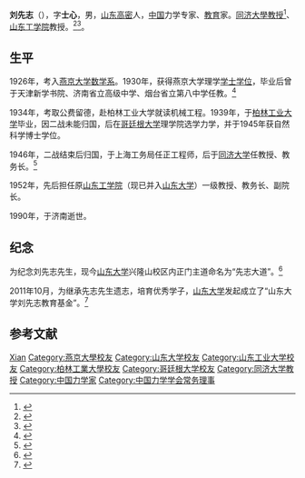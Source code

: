 {{Otheruses|other=名为刘士心的其他人物|刘士心}}
{{TA|zh-hans:刘先志|zh-hant:劉先志}}
{{Infobox_Person
|name = 刘先志
|image=
|box_width= 
|occupation= 力学专家
|period = 
|birth_name=
|other_names = 士心
|Sex =男
|birth_date= {{Birth date|1906|4|11}}
|birth_place= {{QING}}[[山东省|山东省]][[高密县|高密县]]
|death_date= {{Death date and age|1990|5|20|1906|4|11}}
|death_place= {{CHN}}[[济南市|济南市]]
|nationality = {{PRC}}
|residence =
|party = 
|religion =
|spouse = 滕菀君<ref>{{cite book |author=季羡林 |authorlink= |coauthors= |title=留德十年 |year=2008 |publisher=人民出版社 |location= |isbn=9787010069685 }}</ref>
|relatives = 
|education= [[燕京大學|燕京大學]][[數學|數學]]系（1926年－1930年）<br>[[柏林工業大學|柏林工業大學]]（1934年－1939年）<br>[[哥廷根大學|哥廷根大學]]（1939年－1945年）
|past = [[同济大学|同济大学]]教务长<br>[[山东工学院|山东工学院]]副院长<br>[[山东省人民政府|山东省人民政府]]副省长、山东省政协副主席<br>中国力学学会常务理事<br>
}}

'''刘先志'''（{{bd|1906年|4月11日|1990年|5月20日|刘先志}}），字'''士心'''，男，[[山东省|山东]][[高密县|高密]]人，[[中国|中国]]力学专家、[[教育|教育]]家。[[同济大學|同济大學]][[教授|教授]]<ref>{{cite web| publisher =同济大学| title =同济大学校史（1949—1957）| url =http://web.tongji.edu.cn/~archives/xszc_bntj05.htm| deadurl =yes| archiveurl =https://web.archive.org/web/20160304112207/http://web.tongji.edu.cn/~archives/xszc_bntj05.htm| archivedate =2016-03-04| accessdate =2013-08-30}}</ref>、[[山东工学院|山东工学院]]教授。<ref name="">{{cite web| publisher =山东大学| title =山东大学隆重纪念刘先志先生诞辰100周年| url =http://www.view.sdu.edu.cn/news/news/sdyw/2006-04-12/1144822014.html| author =| date =2006-04-12| deadurl =yes| archiveurl =https://web.archive.org/web/20070821181810/http://www.view.sdu.edu.cn/news/news/sdyw/2006-04-12/1144822014.html| archivedate =2007-08-21| accessdate =2013-08-30}}</ref><ref>{{cite web| publisher =山东大学| url =http://www.view.sdu.edu.cn/new/2011/1018/32451.html| title =刘先志简介}}{{dead link|date=2017年11月 |bot=InternetArchiveBot |fix-attempted=yes }}</ref>。

== 生平 ==
1926年，考入[[燕京大学|燕京大学]][[数学系|数学系]]。1930年，获得燕京大学理学[[学士学位|学士学位]]，毕业后曾于天津新学书院、济南省立高级中学、烟台省立第八中学任教。<ref>{{cite web| publisher =山东大学| title =山东大学力学学科奠基人刘先志教授简介| url =http://www.tjsl.sdu.edu.cn/lixue/lishi/liuxianzhi.html}}{{dead link|date=2017年11月 |bot=InternetArchiveBot |fix-attempted=yes }}</ref>

1934年，考取公费留德，赴柏林工业大学就读机械工程。1939年，于[[柏林工业大学|柏林工业大学]]毕业，因二战未能归国，后在[[哥廷根大学|哥廷根大学]]理学院选学力学，并于1945年获自然科学博士学位。

1946年，二战结束后归国，于上海工务局任正工程师，后于[[同济大学|同济大学]]任教授、教务长。<ref>{{cite web| publisher =同济大学| title =同济院系调整单科大学第六章院系调整单科大学，刘先志任教务长| url =http://gtjuh.tongji.edu.cn/about/history.asp?page=6| deadurl =yes| archiveurl =https://web.archive.org/web/20140415094341/http://gtjuh.tongji.edu.cn/about/history.asp?page=6| archivedate =2014-04-15| accessdate =2013-08-30}}</ref>

1952年，先后担任原[[山东工学院|山东工学院]]（现已并入[[山东大学|山东大学]]）一级教授、教务长、副院长。

1990年，于济南逝世。

== 纪念 ==
为纪念刘先志先生，现今[[山东大学|山东大学]]兴隆山校区内正门主道命名为“先志大道”。<ref>{{Cite web |url= http://shidian.sdu.edu.cn/news/news/xywh/2011-09-19/1316394644.html |title= 土建学院举办主题讲座讲述校友事迹，讲述先志大道来历 }}{{dead link|date=2017年11月 |bot=InternetArchiveBot |fix-attempted=yes }}</ref>

2011年10月，为继承先志先生遗志，培育优秀学子，[[山东大学|山东大学]]发起成立了“山东大学刘先志教育基金”。<ref>{{cite news| url =http://www.view.sdu.edu.cn/new/2011/1018/32440.html| title =《刘先志先生纪念文集》首发式在山大举行,刘先志教育基金同时启动| publisher =山东大学| date =2011-10-18| deadurl =yes| archiveurl =https://web.archive.org/web/20111022165537/http://www.view.sdu.edu.cn/new/2011/1018/32440.html| archivedate =2011-10-22| accessdate =2013-08-30}}</ref>

== 参考文献 ==
{{Reflist}}

{{Navboxes
| title  = 刘先志在[[中国力学学会|中国力学学会]]的职务
| list1  =
{{中国力学学会第一届理事会}}
}}

{{Authority control}}
{{DEFAULTSORT:Liu刘}}
[[Category:刘姓|Xian]]
[[Category:燕京大學校友|Category:燕京大學校友]]
[[Category:山东大学校友|Category:山东大学校友]]
[[Category:山东工业大学校友|Category:山东工业大学校友]]
[[Category:柏林工業大學校友|Category:柏林工業大學校友]]
[[Category:哥廷根大学校友|Category:哥廷根大学校友]]
[[Category:同济大学教授|Category:同济大学教授]]
[[Category:中国力学家|Category:中国力学家]]
[[Category:中国力学学会常务理事|Category:中国力学学会常务理事]]